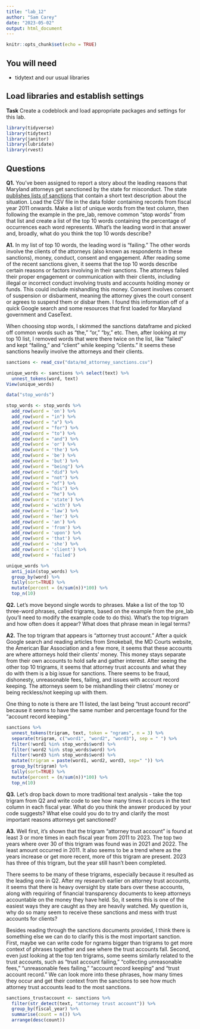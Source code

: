 ```yaml
---
title: "lab_12"
author: "Sam Carey"
date: "2023-05-02"
output: html_document
---
```


```r
knitr::opts_chunk$set(echo = TRUE)
```

## You will need

* tidytext and our usual libraries

## Load libraries and establish settings

**Task** Create a codeblock and load appropriate packages and settings for this lab.

```r
library(tidyverse)
library(tidytext)
library(janitor)
library(lubridate)
library(rvest)
```

## Questions

**Q1.** You've been assigned to report a story about the leading reasons that Maryland attorneys get sanctioned by the state for misconduct. The state [publishes lists of sanctions](https://www.courts.state.md.us/attygrievance/sanctions) that contain a short text description about the situation. Load the CSV file in the data folder containing records from fiscal year 2011 onwards. Make a list of unique words from the text column, then following the example in the pre_lab, remove common "stop words" from that list and create a list of the top 10 words containing the percentage of occurrences each word represents. What's the leading word in that answer and, broadly, what do you think the top 10 words describe?

**A1.** In my list of top 10 words, the leading word is "failing." The other words involve the clients of the attorneys (also known as respondents in these sanctions), money, conduct, consent and engagement. After reading some of the recent sanctions given, it seems that the top 10 words describe certain reasons or factors involving in their sanctions. The attorneys failed their proper engagement or communication with their clients, including illegal or incorrect conduct involving trusts and accounts holding money or funds. This could include mishandling this money. Consent involves consent of suspension or disbarment, meaning the attorney gives the court consent or agrees to suspend them or disbar them. I found this information off of a quick Google search and some resources that first loaded for Maryland government and CaseText. 

When choosing stop words, I skimmed the sanctions dataframe and picked off common words such as "the," "or," "by," etc. Then, after looking at my top 10 list, I removed words that were there twice on the list, like "failed" and kept "failing," and "client" while keeping "clients." It seems these sanctions heavily involve the attorneys and their clients. 

```r
sanctions <- read_csv("data/md_attorney_sanctions.csv")

unique_words <- sanctions %>% select(text) %>%
  unnest_tokens(word, text)
View(unique_words)

data("stop_words")

stop_words <- stop_words %>%
  add_row(word = 'on') %>% 
  add_row(word = "in") %>% 
  add_row(word = "a") %>% 
  add_row(word = "for") %>%
  add_row(word = "to") %>%
  add_row(word = "and") %>%
  add_row(word = 'or') %>% 
  add_row(word = 'the') %>% 
  add_row(word = 'be') %>% 
  add_row(word = 'but') %>% 
  add_row(word = "being") %>% 
  add_row(word = "did") %>% 
  add_row(word = "not") %>% 
  add_row(word = "of") %>%
  add_row(word = "his") %>%
  add_row(word = "he") %>%
  add_row(word = 'state') %>% 
  add_row(word = 'with') %>% 
  add_row(word = 'law') %>% 
  add_row(word = 'her') %>%
  add_row(word = 'an') %>%
  add_row(word = 'from') %>%
  add_row(word = 'upon') %>%
  add_row(word = 'that') %>%
  add_row(word = 'she') %>% 
  add_row(word = 'client') %>% 
  add_row(word = 'failed')

unique_words %>%
  anti_join(stop_words) %>%
  group_by(word) %>%
  tally(sort=TRUE) %>%
  mutate(percent = (n/sum(n))*100) %>%
  top_n(10)
```

**Q2.** Let's move beyond single words to phrases. Make a list of the top 10 three-word phrases, called trigrams, based on the example from the pre_lab (you'll need to modify the example code to do this). What's the top trigram and how often does it appear? What does that phrase mean in legal terms?

**A2.** The top trigram that appears is "attorney trust account." After a quick Google search and reading articles from Smokeball, the MD Courts website, the American Bar Association and a few more, it seems that these accounts are where attorneys hold their clients' money. This money stays separate from their own accounts to hold safe and gather interest. After seeing the other top 10 trigrams, it seems that attorney trust accounts and what they do with them is a big issue for sanctions. There seems to be fraud, dishonesty, unreasonable fees, failing, and issues with account record keeping. The attorneys seem to be mishandling their clietns' money or being reckless/not keeping up with them. 

One thing to note is there are 11 listed, the last being "trust account record" because it seems to have the same number and percentage found for the "account record keeping."

```r
sanctions %>%
  unnest_tokens(trigram, text, token = "ngrams", n = 3) %>%
  separate(trigram, c("word1", "word2", "word3"), sep = " ") %>%
  filter(!word1 %in% stop_words$word) %>%
  filter(!word2 %in% stop_words$word) %>%
  filter(!word3 %in% stop_words$word) %>%
  mutate(trigram = paste(word1, word2, word3, sep=" ")) %>%
  group_by(trigram) %>%
  tally(sort=TRUE) %>%
  mutate(percent = (n/sum(n))*100) %>%
  top_n(10)
```

**Q3.** Let's drop back down to more traditional text analysis - take the top trigram from Q2 and write code to see how many times it occurs in the text column in each fiscal year. What do you think the answer produced by your code suggests? What else could you do to try and clarify the most important reasons attorneys get sanctioned?

**A3.** Well first, it's shown that the trigram "attorney trust account" is found at least 3 or more times in each fiscal year from 2011 to 2023. The top two years where over 30 of this trigram was found was in 2021 and 2022. The least amount occurred in 2011. It also seems to be a trend where as the years increase or get more recent, more of this trigram are present. 2023 has three of this trigram, but the year still hasn't been completed. 

There seems to be many of these trigrams, especially because it resulted as the leading one in Q2. After my research earlier on attorney trust accounts, it seems that there is heavy oversight by state bars over these accounts, along with requiring of financial transparency documents to keep attorneys accountable on the money they have held. So, it seems this is one of the easiest ways they are caught as they are heavily watched. My question is, why do so many seem to receive these sanctions and mess with trust accounts for clients?

Besides reading through the sanctions documents provided, I think there is something else we can do to clarify this is the most important sanction. First, maybe we can write code for ngrams bigger than trigrams to get more context of phrases together and see where the trust accounts fall. Second, even just looking at the top ten trigrams, some seems similarly related to the trust accounts, such as "trust account failing," "collecting unreasonable fees," "unreasonable fees failing," "account record keeping" and "trust account record." We can look more into these phrases, how many times they occur and get their context from the sanctions to see how much attorney trust accounts lead to the most sanctions. 

```r
sanctions_trustaccount <- sanctions %>% 
  filter(str_detect(text, "attorney trust account")) %>%
  group_by(fiscal_year) %>%
  summarise(count = n()) %>% 
  arrange(desc(count))
```
